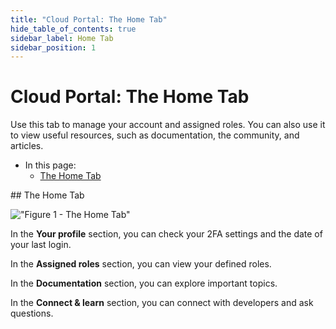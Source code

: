 ```yaml
---
title: "Cloud Portal: The Home Tab"
hide_table_of_contents: true
sidebar_label: Home Tab
sidebar_position: 1
---
```



# Cloud Portal: The Home Tab

<Admonition type="note" title="">

Use this tab to manage your account and assigned roles. You can also use it to view useful resources, such as documentation, the community, and articles.

* In this page:
    * [The Home Tab](../../cloud/portal/cloud-portal-home-tab.mdx#the-home-tab)  
</Admonition>
## The Home Tab

!["Figure 1 - The Home Tab"](./assets/portal-home-tab-overview.png)

In the **Your profile** section, you can check your 2FA settings and the date of your last login.

In the **Assigned roles** section, you can view your defined roles.

In the **Documentation** section, you can explore important topics.

In the **Connect & learn** section, you can connect with developers and ask questions.



